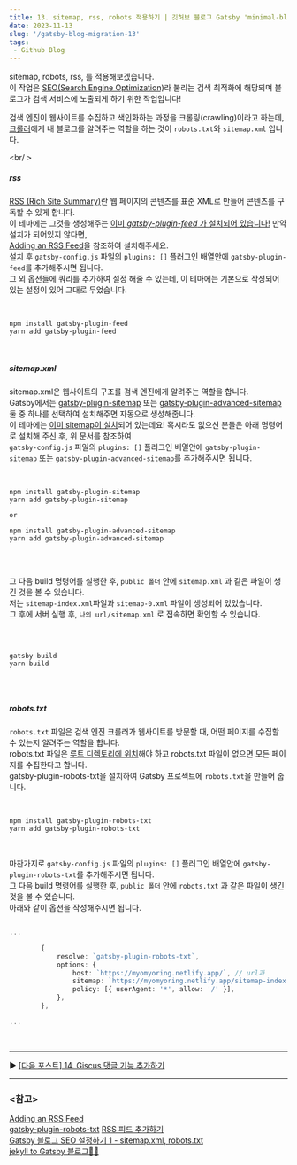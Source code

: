 ```yaml
---
title: 13. sitemap, rss, robots 적용하기 | 깃허브 블로그 Gatsby 'minimal-blog' 테마로 마이그레이션 하기
date: 2023-11-13
slug: '/gatsby-blog-migration-13'
tags:
 - Github Blog
---
```


sitemap, robots, rss, 를 적용해보겠습니다.  
이 작업은 [SEO(Search Engine Optimization)](https://yozm.wishket.com/magazine/detail/1540/)라 불리는 검색 최적화에 해당되며 블로그가 검색 서비스에 노출되게 하기 위한 작업입니다!   

검색 엔진이 웹사이트를 수집하고 색인화하는 과정을 크롤링(crawling)이라고 하는데, [크롤러](https://ko.wikipedia.org/wiki/%EC%9B%B9_%ED%81%AC%EB%A1%A4%EB%9F%AC)에게 내 블로그를 알려주는 역할을 하는 것이 `robots.txt`와 `sitemap.xml` 입니다.

<br/ >

##### rss

[RSS (Rich Site Summary)](https://ko.wikipedia.org/wiki/RSS)란 웹 페이지의 콘텐츠를 표준 XML로 만들어 콘텐츠를 구독할 수 있게 합니다.   
이 테마에는 그것을 생성해주는 <u>이미 *gatsby-plugin-feed* 가 설치되어 있습니다!</u> 만약 설치가 되어있지 않다면,   
[Adding an RSS Feed](https://www.gatsbyjs.com/docs/how-to/adding-common-features/adding-an-rss-feed/)을 참조하여 설치해주세요.   
설치 후 `gatsby-config.js` 파일의 `plugins: []` 플러그인 배열안에 `gatsby-plugin-feed`를 추가해주시면 됩니다.   
그 외 옵션들에 쿼리를 추가하여 설정 해줄 수 있는데, 이 테마에는 기본으로 작성되어 있는 설정이 있어 그대로 두었습니다.   

<br/>

```
npm install gatsby-plugin-feed
yarn add gatsby-plugin-feed

```

<br/>

##### sitemap.xml

sitemap.xml은 웹사이트의 구조를 검색 엔진에게 알려주는 역할을 합니다.   
Gatsby에서는 [gatsby-plugin-sitemap](https://www.gatsbyjs.com/plugins/gatsby-plugin-sitemap/) 또는 [gatsby-plugin-advanced-sitemap](https://www.gatsbyjs.com/plugins/gatsby-plugin-advanced-sitemap/) 둘 중 하나를 선택하여 설치해주면 자동으로 생성해줍니다.   
이 테마에는 <u>이미 sitemap이 설치</u>되어 있는데요! 혹시라도 없으신 분들은 아래 명령어로 설치해 주신 후, 위 문서를 참조하여   
`gatsby-config.js` 파일의 `plugins: []` 플러그인 배열안에 `gatsby-plugin-sitemap` 또는 `gatsby-plugin-advanced-sitemap`를 추가해주시면 됩니다.

<br/>

```
npm install gatsby-plugin-sitemap
yarn add gatsby-plugin-sitemap

or

npm install gatsby-plugin-advanced-sitemap
yarn add gatsby-plugin-advanced-sitemap


```

<br/>

그 다음 build 명령어를 실행한 후, `public 폴더` 안에 `sitemap.xml` 과 같은 파일이 생긴 것을 볼 수 있습니다.   
저는 `sitemap-index.xml`파일과 `sitemap-0.xml` 파일이 생성되어 있었습니다.   
그 후에 서버 실행 후, `나의 url/sitemap.xml` 로 접속하면 확인할 수 있습니다.

<br />

```
 
gatsby build
yarn build


```

<br/>

##### robots.txt

`robots.txt` 파일은 검색 엔진 크롤러가 웹사이트를 방문할 때, 어떤 페이지를 수집할 수 있는지 알려주는 역할을 합니다.   
 robots.txt 파일은 <u>루트 디렉토리에 위치</u>해야 하고 robots.txt 파일이 없으면 모든 페이지를 수집한다고 합니다.   
 gatsby-plugin-robots-txt을 설치하여 Gatsby 프로젝트에 `robots.txt`을 만들어 줍니다.   
 
 <br/>

```
npm install gatsby-plugin-robots-txt
yarn add gatsby-plugin-robots-txt
```

 <br/>

 마찬가지로 `gatsby-config.js` 파일의 `plugins: []` 플러그인 배열안에 `gatsby-plugin-robots-txt`를 추가해주시면 됩니다.   
 그 다음 build 명령어를 실행한 후, `public 폴더` 안에 `robots.txt` 과 같은 파일이 생긴 것을 볼 수 있습니다.  
 아래와 같이 옵션을 작성해주시면 됩니다.   

```ts title="gatsby-config.js"

...

		{
			resolve: `gatsby-plugin-robots-txt`,
			options: {
				host: `https://myomyoring.netlify.app/`, // url과
				sitemap: `https://myomyoring.netlify.app/sitemap-index.xml`, // sitemap명을 작성해주시면 됩니다!
				policy: [{ userAgent: '*', allow: '/' }],
			},
		},

...

```

<br/>

---

▶️ [[다음 포스트] 14. Giscus 댓글 기능 추가하기](/gatsby-blog-migration-14)

---

### \<참고>

[Adding an RSS Feed](https://www.gatsbyjs.com/docs/how-to/adding-common-features/adding-an-rss-feed/)   
[gatsby-plugin-robots-txt](https://www.gatsbyjs.com/plugins/gatsby-plugin-robots-txt/)
[RSS 피드 추가하기](https://heyjihye.com/blog/gatsby-rss/)   
[Gatsby 블로그 SEO 설정하기 1 - sitemap.xml, robots.txt](https://chamdom.blog/gatsby-blog-seo-1/)   
[jekyll to Gatsby 블로그👩‍🔧](https://juneyr.dev/jekyll-to-gatsby-%EB%B8%94%EB%A1%9C%EA%B7%B8-%F0%9F%91%A9%E2%80%8D%F0%9F%94%A7)   